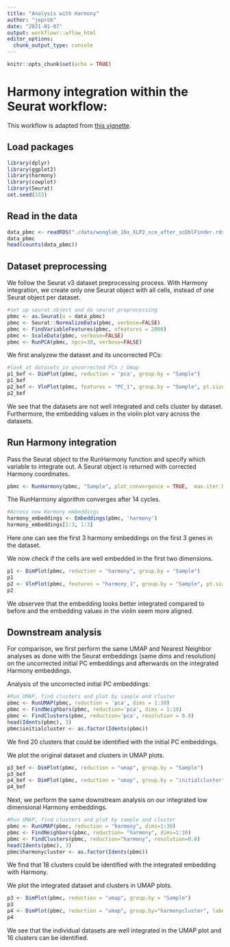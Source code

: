 ```yaml
---
title: "Analysis with Harmony"
author: "jeprob"
date: "2021-01-07"
output: workflowr::wflow_html
editor_options:
  chunk_output_type: console
---
```


```r
knitr::opts_chunk$set(echo = TRUE)
```


# Harmony integration within the Seurat workflow: 
This workflow is adapted from [this vignette](http://htmlpreview.github.io/?https://github.com/immunogenomics/harmony/blob/master/docs/SeuratV3.html).


## Load packages
```r
library(dplyr)
library(ggplot2)
library(harmony)
library(cowplot)
library(Seurat)
set.seed(333)
```


## Read in the data
```r
data_pbmc <- readRDS("./data/wonglab_10x_XLP2_sce_after_scDblFinder.rds")
data_pbmc
head(counts(data_pbmc))
```



## Dataset preprocessing
We follow the Seurat v3 dataset preprocessing process. With Harmony integration, we create only one Seurat object with all cells, instead of one Seurat object per dataset.
```r
#set up seurat object and do seurat preprocessing
pbmc <- as.Seurat(x = data_pbmc)
pbmc <- Seurat::NormalizeData(pbmc, verbose=FALSE)
pbmc <- FindVariableFeatures(pbmc, nfeatures = 2000)
pbmc <- ScaleData(pbmc, verbose=FALSE)
pbmc <- RunPCA(pbmc, npcs=30, verbose=FALSE)
```

We first analyzew the dataset and its uncorrected PCs:
```r
#look at datasets in uncorrected PCs / Umap
p1_bef <- DimPlot(pbmc, reduction = 'pca', group.by = "Sample")
p1_bef
p2_bef <- VlnPlot(pbmc, features = "PC_1", group.by = "Sample", pt.size = 0.01)
p2_bef
```
We see that the datasets are not well integrated and cells cluster by dataset. Furthermore, the embedding values in the violin plot vary across the datasets. 


## Run Harmony integration
Pass the Seurat object to the RunHarmony function and specify which variable to integrate out. A Seurat object is returned with corrected Harmony coordinates.
```r
pbmc <- RunHarmony(pbmc, "Sample", plot_convergence = TRUE,  max.iter.harmony = 15) 
```
The RunHarmony algorithm converges after 14 cycles.

```r
#Access new Harmony embeddings 
harmony_embeddings <- Embeddings(pbmc, 'harmony')
harmony_embeddings[1:3, 1:3]
```
Here one can see the first 3 harmony embeddings on the first 3 genes in the dataset. 

We now check if the cells are well embedded in the first two dimensions.
```r
p1 <- DimPlot(pbmc, reduction = "harmony", group.by = "Sample")
p1
p2 <- VlnPlot(pbmc, features = "harmony_1", group.by = "Sample", pt.size = 0.01)
p2
```
We observee that the embedding looks better integrated compared to before and the embedding values in the violin seem more aligned. 


## Downstream analysis
For comparison, we first perform the same UMAP and Nearest Neighbor analyses as done with the Seurat embeddings (same dims and resolution) on the uncorrected initial PC embeddings and afterwards on the integrated Harmony embeddings.

Analysis of the uncorrected initial PC embeddings:
```r
#Run UMAP, find clusters and plot by sample and cluster
pbmc <- RunUMAP(pbmc, reduction = 'pca', dims = 1:30)
pbmc <- FindNeighbors(pbmc, reduction='pca', dims = 1:10)
pbmc <- FindClusters(pbmc, reduction='pca', resolution = 0.8)
head(Idents(pbmc), 3)
pbmc$initialcluster <- as.factor(Idents(pbmc))
```
We find 20 clusters that could be identified with the initial PC embeddings. 

We plot the original dataset and clusters in UMAP plots.
```r
p3_bef <- DimPlot(pbmc, reduction = "umap", group.by = "Sample")
p3_bef
p4_bef <- DimPlot(pbmc, reduction = "umap", group.by = "initialcluster", label = TRUE, repel = TRUE)
p4_bef
```



Next, we perform the same downstream analysis on our integrated low dimensional Harmony embeddings. 
```r
#Run UMAP, find clusters and plot by sample and cluster
pbmc <- RunUMAP(pbmc, reduction = "harmony", dims=1:30)
pbmc <- FindNeighbors(pbmc, reduction= "harmony", dims=1:10)
pbmc <- FindClusters(pbmc, reduction="harmony", resolution=0.8)
head(Idents(pbmc), 3)
pbmc$harmonycluster <- as.factor(Idents(pbmc))
```
We find that 18 clusters could be identified with the integrated embedding with Harmony. 


We plot the integrated dataset and clusters in UMAP plots. 
```r
p3 <- DimPlot(pbmc, reduction = "umap", group.by = "Sample")
p3
p4 <- DimPlot(pbmc, reduction = "umap", group.by="harmonycluster", label = TRUE)
p4
```
We see that the individual datasets are well integrated in the UMAP plot and 16 clusters can be identified.